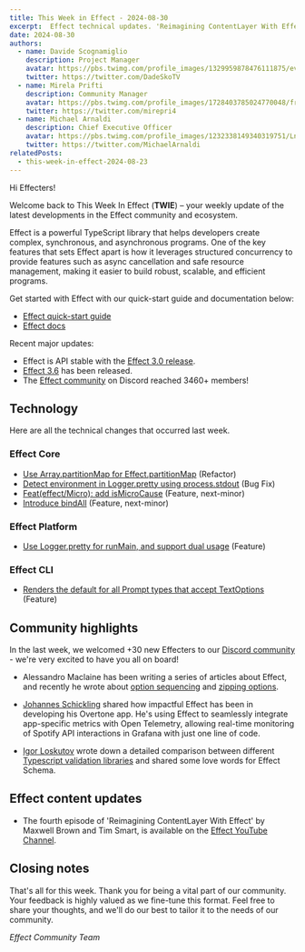 ```yaml
---
title: This Week in Effect - 2024-08-30
excerpt:  Effect technical updates. 'Reimagining ContentLayer With Effect' by Maxwell Brown and Tim Smart ep.4
date: 2024-08-30
authors:
  - name: Davide Scognamiglio
    description: Project Manager
    avatar: https://pbs.twimg.com/profile_images/1329959878476111875/evHG8VX6_400x400.jpg
    twitter: https://twitter.com/DadeSkoTV
  - name: Mirela Prifti
    description: Community Manager
    avatar: https://pbs.twimg.com/profile_images/1728403785024770048/frKphayT_400x400.jpg
    twitter: https://twitter.com/mirepri4
  - name: Michael Arnaldi
    description: Chief Executive Officer
    avatar: https://pbs.twimg.com/profile_images/1232338149340319751/Ln9nNWyk_400x400.jpg
    twitter: https://twitter.com/MichaelArnaldi
relatedPosts:
  - this-week-in-effect-2024-08-23
---
```


Hi Effecters! 

Welcome back to This Week In Effect (**TWIE**) – your weekly update of the latest developments in the Effect community and ecosystem.

Effect is a powerful TypeScript library that helps developers create complex, synchronous, and asynchronous programs. One of the key features that sets Effect apart is how it leverages structured concurrency to provide features such as async cancellation and safe resource management, making it easier to build robust, scalable, and efficient programs.

Get started with Effect with our quick-start guide and documentation below:

- [Effect quick-start guide](/docs/quickstart)
- [Effect docs](/docs/introduction)

Recent major updates:

- Effect is API stable with the [Effect 3.0 release](https://effect.website/blog/effect-3.0).
- [Effect 3.6](https://effect.website/blog/effect-3.6) has been released.
- The [Effect community](https://discord.gg/effect-ts) on Discord reached 3460+ members!


## Technology

Here are all the technical changes that occurred last week.

### Effect Core
+ [Use Array.partitionMap for Effect.partitionMap](https://github.com/Effect-TS/effect/pull/3504) (Refactor)
+ [Detect environment in Logger.pretty using process.stdout](https://github.com/Effect-TS/effect/pull/3510) (Bug Fix)
+ [Feat(effect/Micro): add isMicroCause](https://github.com/Effect-TS/effect/pull/3501) (Feature, next-minor)
+ [Introduce bindAll](https://github.com/Effect-TS/effect/pull/3486) (Feature, next-minor)


### Effect Platform
+ [Use Logger.pretty for runMain, and support dual usage](https://github.com/Effect-TS/effect/pull/3506) (Feature)


### Effect CLI
+ [Renders the default for all Prompt types that accept TextOptions](https://github.com/Effect-TS/effect/pull/3508) (Feature)


## Community highlights

In the last week, we welcomed +30 new Effecters to our [Discord community](https://discord.gg/effect-ts) - we're very excited to have you all on board! 

+ Alessandro Maclaine has been writing a series of articles about Effect, and recently he wrote about [option sequencing](https://dev.to/almaclaine/understanding-option-sequencing-in-effect-ts-22g7) and [zipping options](https://dev.to/almaclaine/zipping-options-in-effect-ts-a-practical-guide-72h).

+ [Johannes Schickling](https://x.com/schickling) shared how impactful Effect has been in developing his Overtone app. He's using Effect to seamlessly integrate app-specific metrics with Open Telemetry, allowing real-time monitoring of Spotify API interactions in Grafana with just one line of code.
<Tweet id="1827016248393339283" />

+ [Igor Loskutov](https://x.com/ohdearlordylord) wrote down a detailed comparison between different [Typescript validation libraries](https://monadical.com/posts/typescript-validators-jamboree.html) and shared some love words for Effect Schema.
<Tweet id="1826670338366988739" />


## Effect content updates

+ The fourth episode of 'Reimagining ContentLayer With Effect' by Maxwell Brown and Tim Smart, is available on the [Effect YouTube Channel](https://www.youtube.com/@effect-ts).
<YouTube url="https://www.youtube.com/embed/0OoahKN6M3s?si=jM3FNR2q1Exl2rFA" />


## Closing notes

That's all for this week. Thank you for being a vital part of our community. Your feedback is highly valued as we fine-tune this format. Feel free to share your thoughts, and we'll do our best to tailor it to the needs of our community.

_Effect Community Team_
